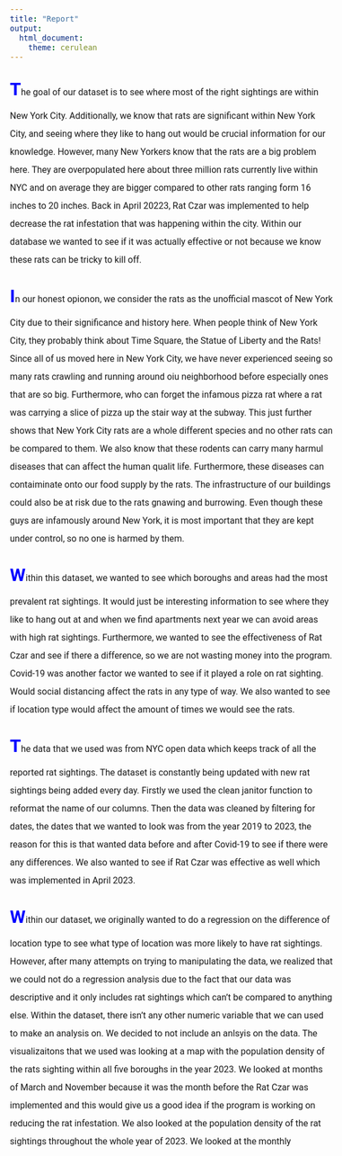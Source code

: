 ```yaml
---
title: "Report"
output: 
  html_document:
    theme: cerulean
---
```


<link href="https://fonts.googleapis.com/css?family=Roboto" rel="stylesheet">
<style>
body {
  font-size: 16px;
  font-family: 'Roboto', sans-serif;
  line-height: 2.0;
}

p::first-letter {
  font-size: 200%;
  font-weight: bold;
  color: blue;
}
</style>


  The goal of our dataset is to see where most of the right sightings are within New York City. Additionally, we know that rats are significant within New York City, and seeing where they like to hang out would be crucial information for our knowledge. However, many New Yorkers know that the rats are a big problem here. They are overpopulated here about three million rats currently live within NYC and on average they are bigger compared to other rats ranging form 16 inches to 20 inches. Back in April 20223, Rat Czar was implemented to help decrease the rat infestation that was happening within the city. Within our database we wanted to see if it was actually effective or not because we know these rats can be tricky to kill off. 

  In our honest opionon, we consider the rats as the unofficial mascot of New York City due to their significance and history here. When people think of New York City, they probably think about Time Square, the Statue of Liberty and the Rats! Since all of us moved here in New York City, we have never experienced seeing so many rats crawling and running around oiu neighborhood before especially ones that are so big. Furthermore, who can forget the infamous pizza rat where a rat was carrying a slice of pizza up the stair way at the subway. This just further shows that New York City rats are a whole different species and no other rats can be compared to them. We also know that these rodents can carry many harmul diseases that can affect the human qualit life. Furthermore, these diseases can contaiminate onto our food supply by the rats. The infrastructure of our buildings could also be at risk due to the rats gnawing and burrowing. Even though these guys are infamously around New York, it is most important that they are kept under control, so no one is harmed by them. 

  Within this dataset, we wanted to see which boroughs and areas had the most prevalent rat sightings. It would just be interesting information to see where they like to hang out at and when we find apartments next year we can avoid areas with high rat sightings. Furthermore, we wanted to see the effectiveness of Rat Czar and see if there a difference, so we are not wasting money into the program. Covid-19 was another factor we wanted to see if it played a role on rat sighting. Would social distancing affect the rats in any type of way. We also wanted to see if location type would affect the amount of times we would see the rats. 

  The data that we used was from NYC open data which keeps track of all the reported rat sightings. The dataset is constantly being updated with new rat sightings being added every day. Firstly we used the clean janitor function to reformat the name of our columns. Then the data was cleaned by filtering for dates, the dates that we wanted to look was from the year 2019 to 2023, the reason for this is that wanted data before and after Covid-19 to see if there were any differences. We also wanted to see if Rat Czar was effective as well which was implemented in April 2023. 

  Within our dataset, we originally wanted to do a regression on the difference of location type to see what type of location was more likely to have rat sightings. However, after many attempts on trying to manipulating the data, we realized that we could not do a regression analysis due to the fact that our data was descriptive and it only includes rat sightings which can’t be compared to anything else. Within the dataset, there isn’t any other numeric variable that we can used to make an analysis on. We decided to not include an anlsyis on the data. The visualizaitons that we used was looking at a map with the  population density of the rats sighting within all five boroughs in the year 2023. We looked at months of March and November because it was the month before the Rat Czar was implemented and this would give us a good idea if the program is working on reducing the rat infestation. We also looked at the population density of the rat sightings throughout the whole year of 2023. We looked at the monthly 
